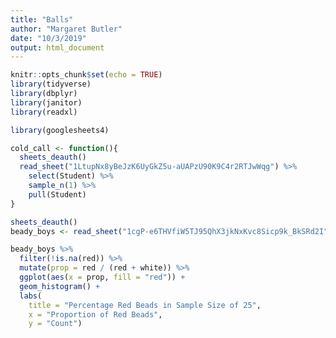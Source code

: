 ```yaml
---
title: "Balls"
author: "Margaret Butler"
date: "10/3/2019"
output: html_document
---
```


```r
knitr::opts_chunk$set(echo = TRUE)
library(tidyverse)
library(dbplyr)
library(janitor)
library(readxl)
```

```r
library(googlesheets4)

cold_call <- function(){
  sheets_deauth()
  read_sheet("1LtupNx8yBeJzK6UyGkZ5u-aUAPzU90K9C4r2RTJwWqg") %>%
    select(Student) %>% 
    sample_n(1) %>% 
    pull(Student)
}
```

```r
sheets_deauth()
beady_boys <- read_sheet("1cgP-e6THVfiW5TJ95QhX3jkNxKvc8Sicp9k_BkSRd2I")

beady_boys %>% 
  filter(!is.na(red)) %>% 
  mutate(prop = red / (red + white)) %>% 
  ggplot(aes(x = prop, fill = "red")) +
  geom_histogram() +
  labs(
    title = "Percentage Red Beads in Sample Size of 25",
    x = "Proportion of Red Beads",
    y = "Count")
  
```